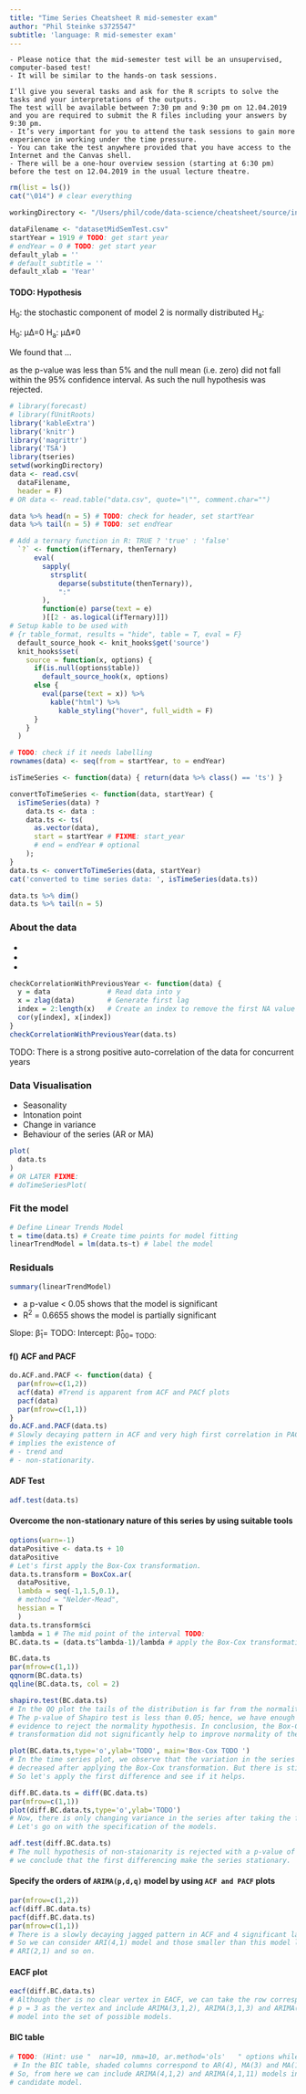 ```yaml
---
title: "Time Series Cheatsheet R mid-semester exam"
author: "Phil Steinke s3725547"
subtitle: 'language: R mid-semester exam'
---
```


```
- Please notice that the mid-semester test will be an unsupervised, computer-based test! 
- It will be similar to the hands-on task sessions. 

I’ll give you several tasks and ask for the R scripts to solve the tasks and your interpretations of the outputs. 
The test will be available between 7:30 pm and 9:30 pm on 12.04.2019 and you are required to submit the R files including your answers by 9:30 pm. 
- It’s very important for you to attend the task sessions to gain more experience in working under the time pressure. 
- You can take the test anywhere provided that you have access to the Internet and the Canvas shell.  
- There will be a one-hour overview session (starting at 6:30 pm) before the test on 12.04.2019 in the usual lecture theatre.
```

```r
rm(list = ls())
cat("\014") # clear everything

workingDirectory <- "/Users/phil/code/data-science/cheatsheet/source/includes/time-series/raw-data"

dataFilename <- "datasetMidSemTest.csv"
startYear = 1919 # TODO: get start year
# endYear = 0 # TODO: get start year
default_ylab = ''
# default_subtitle = ''
default_xlab = 'Year'
```

#### TODO: Hypothesis

<!-- TODO: -->
H<sub>0</sub>: the stochastic component of model 2 is normally distributed
H<sub>a</sub>: 

H<sub>0</sub>: μΔ=0
H<sub>a</sub>: μΔ≠0

We found that ... 

as the p-value was less than 5% and the null mean (i.e. zero) did not fall within the 95% confidence interval. As such the null hypothesis was rejected.

```r
# library(forecast)
# library(fUnitRoots)
library('kableExtra')
library('knitr')
library('magrittr')
library('TSA') 
library(tseries) 
setwd(workingDirectory)
data <- read.csv(
  dataFilename, 
  header = F) 
# OR data <- read.table("data.csv", quote="\"", comment.char="")
```

```r
data %>% head(n = 5) # TODO: check for header, set startYear
data %>% tail(n = 5) # TODO: set endYear
```

```r
# Add a ternary function in R: TRUE ? 'true' : 'false'
  `?` <- function(ifTernary, thenTernary)
      eval(
        sapply(
          strsplit(
            deparse(substitute(thenTernary)),
            ":"
        ),
        function(e) parse(text = e)
        )[[2 - as.logical(ifTernary)]])
# Setup kable to be used with 
# {r table_format, results = "hide", table = T, eval = F}
  default_source_hook <- knit_hooks$get('source')
  knit_hooks$set(
    source = function(x, options) {
      if(is.null(options$table))
        default_source_hook(x, options)
      else {
        eval(parse(text = x)) %>%
          kable("html") %>%
            kable_styling("hover", full_width = F)
      }  
    }
  )
```

```r
# TODO: check if it needs labelling
rownames(data) <- seq(from = startYear, to = endYear)

isTimeSeries <- function(data) { return(data %>% class() == 'ts') }

convertToTimeSeries <- function(data, startYear) {
  isTimeSeries(data) ?
    data.ts <- data :
    data.ts <- ts(
      as.vector(data), 
      start = startYear # FIXME: start_year
      # end = endYear # optional
    );
}
data.ts <- convertToTimeSeries(data, startYear)
cat('converted to time series data: ', isTimeSeries(data.ts))
```

```r
data.ts %>% dim()
data.ts %>% tail(n = 5)
```

### About the data

- 
- 
- 

```r
checkCorrelationWithPreviousYear <- function(data) {
  y = data              # Read data into y
  x = zlag(data)        # Generate first lag 
  index = 2:length(x)   # Create an index to remove the first NA value and the last 5 missing values in x
  cor(y[index], x[index])
}
checkCorrelationWithPreviousYear(data.ts)
```
TODO: There is a strong positive auto-correlation of the data for concurrent years

### Data Visualisation

- Seasonality
- Intonation point
- Change in variance
- Behaviour of the series (AR or MA)

```r
plot(
  data.ts
)
# OR LATER FIXME:
# doTimeSeriesPlot(

```

### Fit the model

```r
# Define Linear Trends Model
t = time(data.ts) # Create time points for model fitting
linearTrendModel = lm(data.ts~t) # label the model
```

### Residuals
```r
summary(linearTrendModel)
```

- a p-value < 0.05 shows that the model is significant
- R<sup>2</sup> = 0.6655 shows the model is partially significant

Slope: β̂<sub>1</sub>= TODO:
Intercept: β̂̂<sub>0</sb>0= TODO:


#### f() ACF and PACF
```r
do.ACF.and.PACF <- function(data) {
  par(mfrow=c(1,2))
  acf(data) #Trend is apparent from ACF and PACf plots
  pacf(data)
  par(mfrow=c(1,1))
}
do.ACF.and.PACF(data.ts)
# Slowly decaying pattern in ACF and very high first correlation in PACF
# implies the existence of 
# - trend and 
# - non-stationarity.
```

#### ADF Test
```r
adf.test(data.ts)
```

#### Overcome the non-stationary nature of this series by using suitable tools
```r
options(warn=-1)
dataPositive <- data.ts + 10
dataPositive
# Let's first apply the Box-Cox transformation.
data.ts.transform = BoxCox.ar(
  dataPositive, 
  lambda = seq(-1,1.5,0.1),
  # method = "Nelder-Mead",
  hessian = T
  )
data.ts.transform$ci
lambda = 1 # The mid point of the interval TODO:
BC.data.ts = (data.ts^lambda-1)/lambda # apply the Box-Cox transformation
```

```r
BC.data.ts
par(mfrow=c(1,1))
qqnorm(BC.data.ts)
qqline(BC.data.ts, col = 2)
```

```r
shapiro.test(BC.data.ts)
# In the QQ plot the tails of the distribution is far from the normality.
# The p-value of Shapiro test is less than 0.05; hence, we have enough 
# evidence to reject the normality hypothesis. In conclusion, the Box-Cox
# transformation did not significantly help to improve normality of the observations.
```

```r
plot(BC.data.ts,type='o',ylab='TODO', main='Box-Cox TODO ')
# In the time series plot, we observe that the variation in the series is 
# decreased after applying the Box-Cox transformation. But there is still trend.
# So let's apply the first difference and see if it helps.
```

```r
diff.BC.data.ts = diff(BC.data.ts)
par(mfrow=c(1,1))
plot(diff.BC.data.ts,type='o',ylab='TODO')
# Now, there is only changing variance in the series after taking the first difference.
# Let's go on with the specification of the models.
```

```r
adf.test(diff.BC.data.ts)
# The null hypothesis of non-staionarity is rejected with a p-value of 0.01; hence,
# we conclude that the first differencing make the series stationary.
```

#### Specify the orders of `ARIMA(p,d,q)` model by using `ACF and PACF` plots
```r
par(mfrow=c(1,2))
acf(diff.BC.data.ts)
pacf(diff.BC.data.ts)
par(mfrow=c(1,1))
# There is a slowly decaying jagged pattern in ACF and 4 significant lags in the PACF.
# So we can consider ARI(4,1) model and those smaller than this model like ARI(1,1)
# ARI(2,1) and so on.
```

#### EACF plot
```r
eacf(diff.BC.data.ts)
# Although ther is no clear vertex in EACF, we can take the row corresponding to 
# p = 3 as the vertex and include ARIMA(3,1,2), ARIMA(3,1,3) and ARIMA(4,1,2)
# model into the set of possible models.

```

#### BIC table
```r
# TODO: (Hint: use "  nar=10, nma=10, ar.method='ols'   " options while displaying BIC table).
 # In the BIC table, shaded columns correspond to AR(4), MA(3) and MA(11) coefficients and 
# So, from here we can include ARIMA(4,1,2) and ARIMA(4,1,11) models in the set of 
# candidate model.

```


